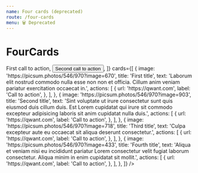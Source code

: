 ```yaml
---
name: Four cards (deprecated)
route: /four-cards
menu: 🗑️ Deprecated
---
```



# FourCards

<Playground>
  <FourCards
    title="Mes contrats"
    actions={[
      <Button href="/">First call to action</Button>,
      <Button href="/">Second call to action</Button>,
    ]}
    cards={[
      {
        image: 'https://picsum.photos/546/970?image=670',
        title: 'First title',
        text:
          'Laborum elit nostrud commodo nulla esse non non et officia. Cillum anim veniam pariatur exercitation occaecat in.',
        actions: [
          {
            url: 'https://qwant.com',
            label: 'Call to action',
          },
        ],
      },
      {
        image: 'https://picsum.photos/546/970?image=903',
        title: 'Second title',
        text:
          'Sint voluptate ut irure consectetur sunt quis eiusmod duis cillum duis. Est Lorem cupidatat qui irure sit commodo excepteur adipisicing laboris sit anim cupidatat nulla duis.',
        actions: [
          {
            url: 'https://qwant.com',
            label: 'Call to action',
          },
        ],
      },
      {
        image: 'https://picsum.photos/546/970?image=718',
        title: 'Third title',
        text:
          'Culpa excepteur aute eu occaecat sit aliqua deserunt consectetur.',
        actions: [
          {
            url: 'https://qwant.com',
            label: 'Call to action',
          },
        ],
      },
      {
        image: 'https://picsum.photos/546/970?image=433',
        title: 'Fourth title',
        text:
          'Aliqua et veniam nisi eu incididunt pariatur Lorem consectetur velit fugiat laborum consectetur. Aliqua minim in enim cupidatat sit mollit.',
        actions: [
          {
            url: 'https://qwant.com',
            label: 'Call to action',
          },
        ],
      },
    ]}
  />
</Playground>
